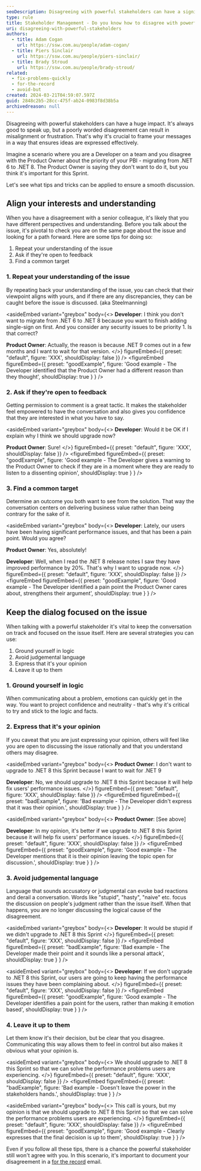 ```yaml
---
seoDescription: Disagreeing with powerful stakeholders can have a significant impact on project outcomes. Learn how to effectively express your opinions and interests while keeping the conversation focused on the issue.
type: rule
title: Stakeholder Management - Do you know how to disagree with powerful stakeholders?
uri: disagreeing-with-powerful-stakeholders
authors:
  - title: Adam Cogan
    url: https://ssw.com.au/people/adam-cogan/
  - title: Piers Sinclair
    url: https://ssw.com.au/people/piers-sinclair/
  - title: Brady Stroud
    url: https://ssw.com.au/people/brady-stroud/
related:
  - fix-problems-quickly
  - for-the-record
  - avoid-but
created: 2024-03-21T04:59:07.597Z
guid: 2848c2b5-28cc-475f-ab24-0983f8d38b5a
archivedreason: null
---
```


Disagreeing with powerful stakeholders can have a huge impact. It's always good to speak up, but a poorly worded disagreement can result in misalignment or frustration. That's why it's crucial to frame your messages in a way that ensures ideas are expressed effectively.

<youtubeEmbed url="https://youtu.be/FbtHJm8vFpE?si=GNBJdUdM3QNCpRmx&t=186" description="Video: How to Disagree with Someone More Powerful (watch 3 min from 3:06-5:38)" />

Imagine a scenario where you are a Developer on a team and you disagree with the Product Owner about the priority of your PBI - migrating from .NET 6 to .NET 8. The Product Owner is saying they don't want to do it, but you think it's important for this Sprint.

Let's see what tips and tricks can be applied to ensure a smooth discussion.
## Align your interests and understanding

When you have a disagreement with a senior colleague, it's likely that you have different perspectives and understanding. Before you talk about the issue, it's pivotal to check you are on the same page about the issue and looking for a path forward. Here are some tips for doing so:

1. Repeat your understanding of the issue
2. Ask if they're open to feedback
3. Find a common target

### 1. Repeat your understanding of the issue

By repeating back your understanding of the issue, you can check that their viewpoint aligns with yours, and if there are any discrepancies, they can be caught before the issue is discussed. (aka Steelmanning)

<asideEmbed
  variant="greybox"
  body={<>
    **Developer**: I think you don't want to migrate from .NET 6 to .NET 8 because you want to finish adding single-sign on first. And you consider any security issues to be priority 1. Is that correct?

**Product Owner**: Actually, the reason is because .NET 9 comes out in a few months and I want to wait for that version.
  </>}
  figureEmbed={{
    preset: "default",
    figure: 'XXX',
    shouldDisplay: false
  }}
/>
<figureEmbed figureEmbed={{
  preset: "goodExample",
  figure: 'Good example - The Developer identified that the Product Owner had a different reason than they thought',
  shouldDisplay: true
} } />


### 2. Ask if they're open to feedback

Getting permission to comment is a great tactic. It makes the stakeholder feel empowered to have the conversation and also gives you confidence that they are interested in what you have to say.

<asideEmbed
  variant="greybox"
  body={<>
    **Developer**: Would it be OK if I explain why I think we should upgrade now?

**Product Owner**: Sure!
  </>}
  figureEmbed={{
    preset: "default",
    figure: 'XXX',
    shouldDisplay: false
  }}
/>
<figureEmbed figureEmbed={{
  preset: "goodExample",
  figure: 'Good example - The Developer gives a warning to the Product Owner to check if they are in a moment where they are ready to listen to a dissenting opinion',
  shouldDisplay: true
} } />


### 3. Find a common target

Determine an outcome you both want to see from the solution. That way the conversation centers on delivering business value rather than being contrary for the sake of it.

<asideEmbed
  variant="greybox"
  body={<>
    **Developer**: Lately, our users have been having significant performance issues, and that has been a pain point. Would you agree?

**Product Owner**: Yes, absolutely!

**Developer**: Well, when I read the .NET 8 release notes I saw they have improved performance by 20%. That's why I want to upgrade now.
  </>}
  figureEmbed={{
    preset: "default",
    figure: 'XXX',
    shouldDisplay: false
  }}
/>
<figureEmbed figureEmbed={{
  preset: "goodExample",
  figure: 'Good example - The Developer identified a pain point the Product Owner cares about, strengthens their argument',
  shouldDisplay: true
} } />


## Keep the dialog focused on the issue

When talking with a powerful stakeholder it's vital to keep the conversation on track and focused on the issue itself. Here are several strategies you can use:

1. Ground yourself in logic
2. Avoid judgemental language
3. Express that it's your opinion
4. Leave it up to them

### 1. Ground yourself in logic

When communicating about a problem, emotions can quickly get in the way. You want to project confidence and neutrality - that's why it's critical to try and stick to the logic and facts.

### 2. Express that it's your opinion

If you caveat that you are just expressing your opinion, others will feel like you are open to discussing the issue rationally and that you understand others may disagree.

<asideEmbed
  variant="greybox"
  body={<>
    **Product Owner**: I don't want to upgrade to .NET 8 this Sprint because I want to wait for .NET 9

**Developer**: No, we should upgrade to .NET 8 this Sprint because it will help fix users' performance issues.
  </>}
  figureEmbed={{
    preset: "default",
    figure: 'XXX',
    shouldDisplay: false
  }}
/>
<figureEmbed figureEmbed={{
  preset: "badExample",
  figure: 'Bad example - The Developer didn\'t express that it was their opinion.',
  shouldDisplay: true
} } />


<asideEmbed
  variant="greybox"
  body={<>
    **Product Owner**: [See above]

**Developer**: In my opinion, it's better if we upgrade to .NET 8 this Sprint because it will help fix users' performance issues.
  </>}
  figureEmbed={{
    preset: "default",
    figure: 'XXX',
    shouldDisplay: false
  }}
/>
<figureEmbed figureEmbed={{
  preset: "goodExample",
  figure: 'Good example - The Developer mentions that it is their opinion leaving the topic open for discussion.',
  shouldDisplay: true
} } />


### 3. Avoid judgemental language

Language that sounds accusatory or judgmental can evoke bad reactions and derail a conversation. Words like "stupid", "hasty", "naive" etc. focus the discussion on people's judgment rather than the issue itself. When that happens, you are no longer discussing the logical cause of the disagreement.

<asideEmbed
  variant="greybox"
  body={<>
    **Developer**: It would be stupid if we didn't upgrade to .NET 8 this Sprint
  </>}
  figureEmbed={{
    preset: "default",
    figure: 'XXX',
    shouldDisplay: false
  }}
/>
<figureEmbed figureEmbed={{
  preset: "badExample",
  figure: 'Bad example - The Developer made their point and it sounds like a personal attack',
  shouldDisplay: true
} } />


<asideEmbed
  variant="greybox"
  body={<>
    **Developer**: If we don't upgrade to .NET 8 this Sprint, our users are going to keep having the performance issues they have been complaining about.
  </>}
  figureEmbed={{
    preset: "default",
    figure: 'XXX',
    shouldDisplay: false
  }}
/>
<figureEmbed figureEmbed={{
  preset: "goodExample",
  figure: 'Good example - The Developer identifies a pain point for the users, rather than making it emotion based',
  shouldDisplay: true
} } />


### 4. Leave it up to them

Let them know it's their decision, but be clear that you disagree. Communicating this way allows them to feel in control but also makes it obvious what your opinion is.

<asideEmbed
  variant="greybox"
  body={<>
    We should upgrade to .NET 8 this Sprint so that we can solve the performance problems users are experiencing.
  </>}
  figureEmbed={{
    preset: "default",
    figure: 'XXX',
    shouldDisplay: false
  }}
/>
<figureEmbed figureEmbed={{
  preset: "badExample",
  figure: 'Bad example - Doesn\'t leave the power in the stakeholders hands.',
  shouldDisplay: true
} } />


<asideEmbed
  variant="greybox"
  body={<>
    This call is yours, but my opinion is that we should upgrade to .NET 8 this Sprint so that we can solve the performance problems users are experiencing.
  </>}
  figureEmbed={{
    preset: "default",
    figure: 'XXX',
    shouldDisplay: false
  }}
/>
<figureEmbed figureEmbed={{
  preset: "goodExample",
  figure: 'Good example - Clearly expresses that the final decision is up to them',
  shouldDisplay: true
} } />


Even if you follow all these tips, there is a chance the powerful stakeholder still won't agree with you. In this scenario, it's important to document your disagreement in a [for the record](/for-the-record) email.